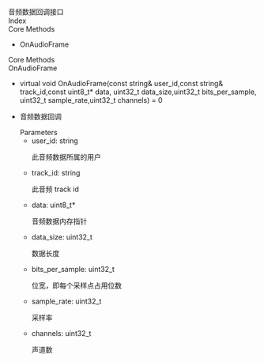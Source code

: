<link rel="stylesheet" type="text/css" href="https://docs.qnsdk.com/styles/doc-v4-api.css" />
<div class="rtc-doc rtc-doc-page" id="rtc-doc">
<section class="rtc-doc-panel rtc-doc-describe rtc-doc-note">
                音频数据回调接口</section>
            <div class="rtc-doc-page-wrap">Index</div>
<section class="rtc-doc-panel">
        <div class="rtc-doc-page-title">Core Methods</div>
        <ul class="rtc-doc-catalogue">
                <li><a onClick='document.location.replace(`${document.location.protocol}//${document.location.host}${document.location.pathname}${document.location.search}#OnAudioFrame`)'>OnAudioFrame</a></li>
        </ul>
</section>
<div class="rtc-doc-page-wrap">Core Methods</div>
<section class="rtc-doc-panel">
<div class="rtc-doc-page-title rtc-doc-antor" id="OnAudioFrame">OnAudioFrame</div>
<ul class="rtc-doc-page-container">
        <li class="rtc-doc-sign-signature">virtual void OnAudioFrame(const string& user_id,const string& track_id,const uint8_t* data, uint32_t data_size,uint32_t bits_per_sample, uint32_t sample_rate,uint32_t channels) = 0</li>
    </li>
<li class="rtc-doc-page-description">
    <div class="rtc-doc-desc-wrap">
        <p>音频数据回调</p>
    </div>
<div class="rtc-doc-parameters-title">Parameters</div>
<ul class="rtc-doc-parameters">
    <li>
        <div>
            user_id: string
        </div>
                <p>此音频数据所属的用户</p>
    </li>
    <li>
        <div>
            track_id: string
        </div>
                <p>此音频 track id</p>
    </li>
    <li>
        <div>
            data: uint8_t*
        </div>
                <p>音频数据内存指针</p>
    </li>
    <li>
        <div>
            data_size: uint32_t
        </div>
                <p>数据长度</p>
    </li>
    <li>
        <div>
            bits_per_sample: uint32_t
        </div>
                <p>位宽，即每个采样点占用位数</p>
    </li>
    <li>
        <div>
            sample_rate: uint32_t
        </div>
                <p>采样率</p>
    </li>
    <li>
        <div>
            channels: uint32_t
        </div>
                <p>声道数</p>
    </li>
</ul>
</li>
</ul>
</section>
</div>


